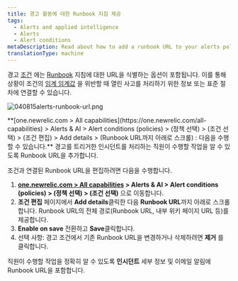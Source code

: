 ```yaml
---
title: 경고 활동에 대한 Runbook 지침 제공
tags:
  - Alerts and applied intelligence
  - Alerts
  - Alert conditions
metaDescription: Read about how to add a runbook URL to your alerts policy condtion.
translationType: machine
---
```



경고 [조건](/docs/alerts/new-relic-alerts-beta/configuring-alert-policies/define-alert-conditions) 에는 [Runbook](/docs/using-new-relic/welcome-new-relic/get-started/glossary#alert-runbook) 지침에 대한 URL을 식별하는 옵션이 포함됩니다. 이를 통해 상황이 조건의 [임계 임계값](/docs/alerts/new-relic-alerts-beta/configuring-alert-policies/define-thresholds-trigger-alert) 을 위반할 때 열린 사고를 처리하기 위한 정보 또는 표준 절차에 연결할 수 있습니다.

<img
  title="040815alerts-runbook-url.png"
  alt="040815alerts-runbook-url.png"
  src={accountsAlertsRunbook}
/>

<figcaption>
  **[one.newrelic.com > All capabilities](https://one.newrelic.com/all-capabilities) > Alerts & AI > Alert conditions (policies) > (정책 선택) > (조건 선택) > (조건 편집) > Add details > (Runbook URL까지 아래로 스크롤) : 다음을 수행할 수 있습니다.** 경고를 트리거한 인시던트를 처리하는 직원이 수행할 작업을 알 수 있도록 Runbook URL을 추가합니다.
</figcaption>

조건과 연결된 Runbook URL을 편집하려면 다음을 수행합니다.

1. **[one.newrelic.com > All capabilities](https://one.newrelic.com/all-capabilities) > Alerts & AI > Alert conditions (policies) > (정책 선택) > (조건 선택)** 으로 이동합니다.
2. **조건 편집** 페이지에서 **Add details**클릭한 다음 **Runbook URL**까지 아래로 스크롤합니다. Runbook URL의 전체 경로(Runbook URL, 내부 위키 페이지 URL 등)를 제공합니다.
3. **Enable on save** 전환하고 **Save**클릭합니다.
4. 선택 사항: 경고 조건에서 기존 Runbook URL을 변경하거나 삭제하려면 **제거** 를 클릭합니다.

직원이 수행할 작업을 정확히 알 수 있도록 **인시던트** 세부 정보 및 이메일 알림에 Runbook URL을 포함합니다.